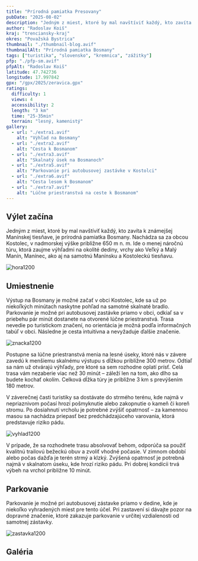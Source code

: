 ```yaml
---
title: "Prírodná pamiatka Presovany"
pubDate: "2025-08-02"
description: "Jedným z miest, ktoré by mal navštíviť každý, kto zavíta k známejšej Manínskej tiesňave, je prírodná pamiatka Bosmany. Nachádza sa za obcou Kostolec, v nadmorskej výške približne 650 m n. m. Ide o menej náročnú túru, ktorá zaujme výhľadmi na okolité dediny, vrchy ako Veľký a Malý Manín, Manínec, ako aj na samotnú Manínsku a Kostoleckú tiesňavu."
author: "Radoslav Koiš"
kraj: "trenciansky-kraj"
okres: "Považská Bystrica"
thumbnail: "./thumbnail-blog.avif"
thumbnailAlt: "Prírodná pamiatka Bosmany"
tags: ["turistika", "slovensko", "kremnica", "zážitky"]
pfp: "./pfp-sm.avif"
pfpAlt: "Radoslav Koiš"
latitude: 47.742736
longitude: 17.997842
gpx: "/gpx/2025/zeravica.gpx"
ratings:
  difficulty: 1
  views: 4
  accessibility: 2
  length: "3 km"
  time: "25-35min"
  terrain: "lesný, kamenistý"
gallery:
  - url: "./extra1.avif"
    alt: "Výhľad na Bosmany"
  - url: "./extra2.avif"
    alt: "Cesta k Bosmanom"
  - url: "./extra3.avif"
    alt: "Skalnatý úsek na Bosmanoch"
  - url: "./extra5.avif"
    alt: "Parkovanie pri autobusovej zastávke v Kostolci"
  - url: "./extra6.avif"
    alt: "Cesta lesom k Bosmanom"
  - url: "./extra7.avif"
    alt: "Lúčne priestranstvá na ceste k Bosmanom"
---
```


## Výlet začína

Jedným z miest, ktoré by mal navštíviť každý, kto zavíta k známejšej Manínskej tiesňave, je prírodná pamiatka Bosmany. Nachádza sa za obcou Kostolec, v nadmorskej výške približne 650 m n. m. Ide o menej náročnú túru, ktorá zaujme výhľadmi na okolité dediny, vrchy ako Veľký a Malý Manín, Manínec, ako aj na samotnú Manínsku a Kostoleckú tiesňavu.

![hora1200](./hora1200.avif)

## Umiestnenie

Výstup na Bosmany je možné začať v obci Kostolec, kde sa už po niekoľkých minútach naskytne pohľad na samotné skalnaté bradlo. Parkovanie je možné pri autobusovej zastávke priamo v obci, odkiaľ sa v priebehu pár minút dostanete na otvorené lúčne priestranstvá. Trasa nevedie po turistickom značení, no orientácia je možná podľa informačných tabúľ v obci. Následne je cesta intuitívna a nevyžaduje ďalšie značenie.

![znacka1200](./hora-2-1200.avif)

Postupne sa lúčne priestranstvá menia na lesné úseky, ktoré nás v závere zavedú k menšiemu skalnému výstupu s dĺžkou približne 300 metrov. Odtiaľ sa nám už otvárajú výhľady, pre ktoré sa sem rozhodne oplatí prísť. Celá trasa vám nezaberie viac než 30 minút – záleží len na tom, ako dlho sa budete kochať okolím. Celková dĺžka túry je približne 3 km s prevýšením 180 metrov.

V záverečnej časti turistiky sa dostávate do strmého terénu, kde najmä v nepriaznivom počasí hrozí pošmyknutie alebo zakopnutie o kameň či koreň stromu. Po dosiahnutí vrcholu je potrebné zvýšiť opatrnosť – za kamennou masou sa nachádza priepasť bez predchádzajúceho varovania, ktorá predstavuje riziko pádu.

![vyhlad1200](./hora-5-1200.avif)

V prípade, že sa rozhodnete trasu absolvovať behom, odporúča sa použiť kvalitnú trailovú bežeckú obuv a zvoliť vhodné počasie. V zimnom období alebo počas dažďa je terén strmý a klzký. Zvýšená opatrnosť je potrebná najmä v skalnatom úseku, kde hrozí riziko pádu. Pri dobrej kondícii trvá výbeh na vrchol približne 10 minút.

## Parkovanie

Parkovanie je možné pri autobusovej zástavke priamo v dedine, kde je niekoľko vyhradených miest pre tento účel. Pri zastavení si dávajte pozor na dopravné značenie, ktoré zakazuje parkovanie v určitej vzdialenosti od samotnej zástavky. 

![zastavka1200](./hora-4-1200.avif)

## Galéria